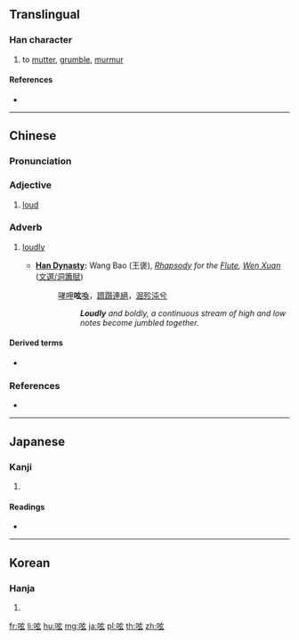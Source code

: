 ==Translingual==

===Han character===
{{Han char|rn=30|rad=口|as=05|sn=8|four=|canj=RYVI|ids=⿰口玄}}

# to [[mutter]], [[grumble]], [[murmur]]

====References====
* {{Han ref|kx=0181.220|dkj=03427|dj=0399.290|hdz=10608.080|uh=545F|ud=21599}}

----

==Chinese==
{{zh-forms}}

===Pronunciation===
{{zh-pron
|m=juǎn
|c=
|h=
|md=
|mn=
|w=
|cat=a,adv
}}

===Adjective===
{{zh-adj}}

# {{context|archaic|lang=zh}} [[loud]]

===Adverb===
{{zh-adv}}

# {{context|archaic|lang=zh}} [[loudly]]
#* '''[[w:Han Dynasty|Han Dynasty]]:''' Wang Bao (王褒), ''[[w:Fu (poetry)|Rhapsody]] for the [[w:Xiao (flute)|Flute]], [[w:Wen Xuan|Wen Xuan]]'' ([[:zh:s:昭明文選/卷17#洞簫賦|文選/洞簫賦]])
#*: [[哮呷]]'''呟'''[[喚]]，[[躋躓]][[連絕]]，[[淈]][[殄沌]][[兮]]
#*:: '''''Loudly''' and boldly, a continuous stream of high and low notes become jumbled together.''

====Derived terms====
* {{zh-l|呟喚}}

===References===
* {{reference-book
|last=
|first=
|authorlink=
|coauthors=
|year=1998
|title=[[w:Hanyu Da Zidian|Hanyu Da Zidian]] (漢語大字典)
|publisher=Jianhong Publishers (建宏出版社)
|location=Taipei
|id=ISBN 9578134789
}}

----

==Japanese==

===Kanji===
{{ja-kanji|grade=uc|rs=口05}}

# {{defn|lang=ja|sort=口05}}

====Readings====
* {{ja-readings|on=[[げん]] (gen)|kun=[[つぶやく]] (tsubuyaku)}}

----

==Korean==

===Hanja===
{{ko-hanja|hangeul=현|rv=hyeon|mr=hyŏn}}

# {{defn|lang=ko|sort=口05}}

[[fr:呟]]
[[li:呟]]
[[hu:呟]]
[[mg:呟]]
[[ja:呟]]
[[pl:呟]]
[[th:呟]]
[[zh:呟]]